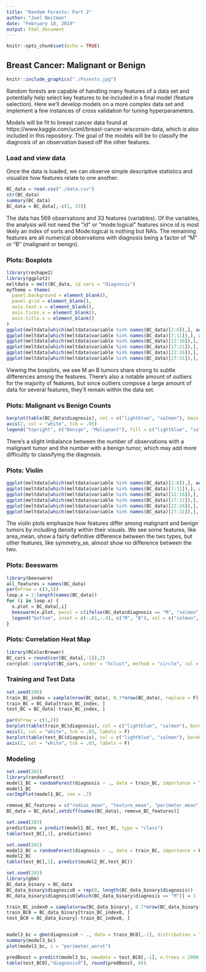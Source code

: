 ```yaml
---
title: "Random Forests: Part 2"
author: "Joel Neitman"
date: "February 18, 2019"
output: html_document
---
```


```r
knitr::opts_chunk$set(echo = TRUE)
```

## Breast Cancer: Malignant or Benign

```r
knitr::include_graphics("./Forests.jpg")
```



Random forests are capable of handling many features of a data set and potentially help select key features to be included in a final model (feature selection).  Here we'll develop models on a more complex data set and implement a few instances of cross validation for tuning hyperparameters.

Models will be fit to breast cancer data found at https://www.kaggle.com/uciml/breast-cancer-wisconsin-data, which is also included in this repository.  The goal of the models will be to classify the diagnosis of an observation based off the other features.

### Load and view data

Once the data is loaded, we can observe simple descriptive statistics and visualize how features relate to one another.
```r
BC_data = read.csv("./data.csv")
str(BC_data)
summary(BC_data)
BC_data = BC_data[,-c(1, 33)]
```

The data has 569 observations and 33 features (variables).  Of the variables, the analysis will not need the "id" or "mode:logical" features since id is most likely an index of sorts and Mode:logical is nothing but NA's.  The remaining features are all numerical observations with diagnosis being a factor of "M" or "B" (malignant or benign).

### Plots: Boxplots
```r
library(reshape2)
library(ggplot2)
meltdata = melt(BC_data, id.vars = "diagnosis")
myTheme = theme(
  panel.background = element_blank(),
  panel.grid = element_blank(),
  axis.text.x = element_blank(),
  axis.ticks.x = element_blank(),
  axis.title.x = element_blank()
) 
ggplot(meltdata[which(meltdata$variable %in% names(BC_data)[2:6]),], aes(factor(diagnosis), value, fill = diagnosis)) +geom_boxplot() + facet_wrap(~variable, scales = "free") + myTheme + scale_fill_manual(values = c("lightblue", "salmon")) 
ggplot(meltdata[which(meltdata$variable %in% names(BC_data)[7:11]),], aes(factor(diagnosis), value, fill = diagnosis)) + geom_boxplot() + facet_wrap(~variable, scales = "free") + myTheme + scale_fill_manual(values = c("lightblue", "salmon"))
ggplot(meltdata[which(meltdata$variable %in% names(BC_data)[12:16]),], aes(factor(diagnosis), value, fill = diagnosis)) + geom_boxplot() + facet_wrap(~variable, scales = "free") + myTheme + scale_fill_manual(values = c("lightblue", "salmon"))
ggplot(meltdata[which(meltdata$variable %in% names(BC_data)[17:21]),], aes(factor(diagnosis), value, fill = diagnosis)) + geom_boxplot() + facet_wrap(~variable, scales = "free") + myTheme + scale_fill_manual(values = c("lightblue", "salmon"))
ggplot(meltdata[which(meltdata$variable %in% names(BC_data)[22:26]),], aes(factor(diagnosis), value, fill = diagnosis)) +geom_boxplot() + facet_wrap(~variable, scales = "free") + myTheme + scale_fill_manual(values = c("lightblue", "salmon")) 
ggplot(meltdata[which(meltdata$variable %in% names(BC_data)[27:31]),], aes(factor(diagnosis), value, fill = diagnosis)) +geom_boxplot() + facet_wrap(~variable, scales = "free") + myTheme + scale_fill_manual(values = c("lightblue", "salmon"))
```


Viewing the boxplots, we see M an B tumors share strong to subtle differences among the features.  There's also a notable amount of outliers for the majority of features, but since outliers compose a large amount of data for several features, they'll remain within the data set.

### Plots: Malignant vs Benign Counts
```r
barplot(table(BC_data$diagnosis), col = c("lightblue", "salmon"), main = "Counts of Breast Cancer Diagnosis", xlab = "Diagnosis", xaxt = "n", ylab = "Count", width = .8, xlim = c(0,2.5), border = F)
axis(2, col = "white", tck = .05)
legend("topright", c("Benign", "Malignant"), fill = c("lightblue", "salmon"), bty = "n")
```

There's a slight imbalance between the number of observations with a malignant tumor and the number with a benign tumor, which may add more difficultly to classifying the diagnosis.

### Plots: Violin  
```r
ggplot(meltdata[which(meltdata$variable %in% names(BC_data)[2:6]),], aes(factor(diagnosis), value, fill = diagnosis)) +geom_violin() + facet_wrap(~variable, scales = "free") + myTheme + scale_fill_manual(values = c("lightblue", "salmon")) 
ggplot(meltdata[which(meltdata$variable %in% names(BC_data)[7:11]),], aes(factor(diagnosis), value, fill = diagnosis)) + geom_violin() + facet_wrap(~variable, scales = "free") + myTheme + scale_fill_manual(values = c("lightblue", "salmon"))
ggplot(meltdata[which(meltdata$variable %in% names(BC_data)[12:16]),], aes(factor(diagnosis), value, fill = diagnosis)) + geom_violin() + facet_wrap(~variable, scales = "free") + myTheme + scale_fill_manual(values = c("lightblue", "salmon"))
ggplot(meltdata[which(meltdata$variable %in% names(BC_data)[17:21]),], aes(factor(diagnosis), value, fill = diagnosis)) + geom_violin() + facet_wrap(~variable, scales = "free") + myTheme + scale_fill_manual(values = c("lightblue", "salmon"))
ggplot(meltdata[which(meltdata$variable %in% names(BC_data)[22:26]),], aes(factor(diagnosis), value, fill = diagnosis)) +geom_violin() + facet_wrap(~variable, scales = "free") + myTheme + scale_fill_manual(values = c("lightblue", "salmon")) 
ggplot(meltdata[which(meltdata$variable %in% names(BC_data)[27:31]),], aes(factor(diagnosis), value, fill = diagnosis)) +geom_violin() + facet_wrap(~variable, scales = "free") + myTheme + scale_fill_manual(values = c("lightblue", "salmon"))
```

The violin plots emphasize how features differ among malignant and benign tumors by including density within their visuals.  We see some features, like area_mean, show a fairly definitive difference between the two types, but other features, like symmetry_se, almost show no difference between the two.

### Plots: Beeswarm
```r
library(beeswarm)
all_features = names(BC_data)
par(mfrow = c(3,1))
loop.x = 2:length(names(BC_data))
for (i in loop.x) {
  x.plot = BC_data[,i]
  beeswarm(x.plot, pwcol = c(ifelse(BC_data$diagnosis == "M", "salmon", "lightblue")), pch = 16, cex = .5, main = all_features[i], bty = "n", yaxt = "n")
  legend("bottom", inset = c(-.01,-.4), c("M", "B"), col = c("salmon", "lightblue"), pch = 16, bty = "n", horiz = T, cex = .8, xpd = T)
}
```

### Plots: Correlation Heat Map
```r
library(RColorBrewer)
BC_cors = round(cor(BC_data[,-1]),2)
corrplot::corrplot(BC_cors, order = "hclust", method = "circle", col = colorRampPalette(c("darkblue", "ghostwhite", "red3"))(200), tl.cex = .7, tl.col = "black", type = "upper")
```



### Training and Test Data
```r
set.seed(200)
train_BC_index = sample(nrow(BC_data), 0.7*nrow(BC_data), replace = F)
train_BC = BC_data[train_BC_index, ]
test_BC = BC_data[-train_BC_index, ]

par(mfrow = c(1,2))
barplot(table(train_BC$diagnosis), col = c("lightblue", "salmon"), border = NA, main = "Train Data", ylab = "Count", ylim = c(0,300), las = 1)
axis(2, col = "white", tck = .03, labels = F)
barplot(table(test_BC$diagnosis), col = c("lightblue", "salmon"), border = NA, main = "Test Data", ylab = "Count", ylim = c(0,300), las = 1)
axis(2, col = "white", tck = .03, labels = F)

```

### Modeling
```r
set.seed(201)
library(randomForest)
model1_BC = randomForest(diagnosis ~ ., data = train_BC, importance = T)
model1_BC
varImpPlot(model1_BC, cex = .7)

```

```r
remove_BC_features = c("radius_mean", "texture_mean", "perimeter_mean", "area_mean", "radius_se", "radius_worst")
BC_data = BC_data[,setdiff(names(BC_data), remove_BC_features)]

```


```r
set.seed(203)
predictions = predict(model1_BC, test_BC, type = "class")
table(test_BC[,1], predictions)

```



```r
set.seed(202)
model2_BC = randomForest(diagnosis ~ ., data = train_BC, importance = F)
model2_BC
table(test_BC[,1], predict(model2_BC,test_BC))

```


```r

set.seed(203)
library(gbm)
BC_data_binary = BC_data
BC_data_binary$diagnosis0 = rep(0, length(BC_data_binary$diagnosis))
BC_data_binary$diagnosis0[which(BC_data_binary$diagnosis == "M")] = 1

train_BC_index0 = sample(nrow(BC_data_binary), 0.7*nrow(BC_data_binary), replace = F)
train_BC0 = BC_data_binary[train_BC_index0, ]
test_BC0 = BC_data_binary[-train_BC_index0, ]


model3_bc = gbm(diagnosis0 ~ ., data = train_BC0[,-1], distribution = "bernoulli", n.trees = 2000, interaction.depth = 4, shrinkage = 0.1, verbose = F)
summary(model3_bc)
plot(model3_bc, i = "perimeter_worst")

predBoost = predict(model3_bc, newdata = test_BC0[,-1], n.trees = 2000, type = "response")
table(test_BC0[,"diagnosis0"], round(predBoost, 0))
```

